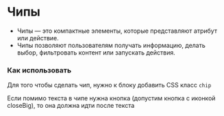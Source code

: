 
<Meta of={ChipStories} />

# Чипы

- Чипы — это компактные элементы, которые представляют атрибут или действие.
- Чипы позволяют пользователям получать информацию, делать выбор, фильтровать контент или запускать действия.

### Как использовать

Для того чтобы сделать чип, нужно к блоку добавить CSS класс `chip`

Если помимо текста в чипе нужна кнопка (допустим кнопка с иконкой closeBig), то она должна идти после текста

